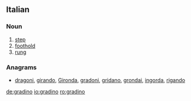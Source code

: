 ==Italian==

===Noun===
{{it-noun|gradin|m|o|i}}

# [[step]]
# [[foothold]]
# [[rung]]

===Anagrams===
* {{alphagram|adginor}} [[dragoni#Italian|dragoni]], [[girando#Italian|girando]], [[Gironda#Italian|Gironda]], [[gradoni#Italian|gradoni]], [[gridano#Italian|gridano]], [[grondai#Italian|grondai]], [[ingorda#Italian|ingorda]], [[rigando#Italian|rigando]]
[[de:gradino]]
[[io:gradino]]
[[ro:gradino]]